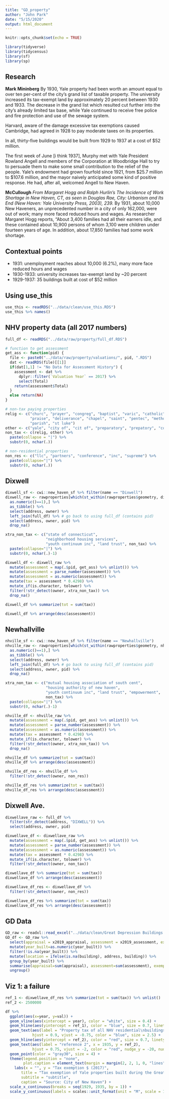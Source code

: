 ```yaml
---
title: "GD_property"
author: "John Park"
date: "5/15/2020"
output: html_document
---
```


```r
knitr::opts_chunk$set(echo = TRUE)
```
```r
library(tidyverse)
library(tidycensus)
library(sf)
library(sp)
```

## Research

**Mark Mininberg**
By 1930, Yale property had been worth an amount equal to over ten per-cent of the city’s grand list of taxable property. The university increased its tax-exempt land by approximately 20 percent between 1930 and 1933. The decrease in the grand list which resulted cut further into the city’s already limited tax base, while Yale continued to receive free police and fire protection and use of the sewage system.

Harvard, aware of the damage excessive tax exemptions caused Cambridge, had agreed in 1928 to pay moderate taxes on its properties.

In all, thirty-five buildings would be built from 1929 to 1937 at a cost of $52 million.

The first week of June [i think 1937], Murphy met with Yale President Rowland Angell and members of the Corporation at Woodbridge Hall to try to persuade them to make some small contribution to the relief of the people. Yale’s endowment had grown fourfold since 1921, from $25.7 million to $107.6 million, and the mayor naively anticipated some kind of positive response. He had, after all, welcomed Angell to New Haven.

**McCullough**
*From Margaret Hogg and Ralph Hurlin’s The Incidence of Work Shortage in New Haven, CT, as seen in Douglas Rae, City: Urbanism and Its End (New Haven: Yale University Press, 2003), 239.*
By 1931, about 10,000 New Haveners, an unprecedented number in a city of only 162,000, were out of work; many more faced reduced hours and wages. As researcher Margaret Hogg reports, “About 3,400 families had all their earners idle, and these contained about 10,900 persons of whom 3,100 were children under fourteen years of age. In addition, about 17,850 families had some work shortage.


## Contextual points
* 1931: unemployment reaches about 10,000 (6.2%), many more face reduced hours and wages
* 1930-1933: university increases tax-exempt land by ~20 percent
* 1929-1937: 35 buildings built at cost of $52 million

## Using use_this
```r
use_this <- readRDS("../data/clean/use_this.RDS")
use_this %>% names()
```





## NHV property data (all 2017 numbers)
```r
full_df <- readRDS("../data/raw/property/full_df.RDS")

# function to get assessment
get_ass <- function(pid) {
  file <- paste0("../data/raw/property/valuations/", pid, ".RDS")
  dat <- readRDS(file)[[1]]
  if(dat[1,1] != "No Data for Assessment History") {
    assessment <- dat %>% 
      dplyr::filter(`Valuation Year` == 2017) %>% 
      select(Total)
    return(assessment$Total)
  }
  else return(NA)
}

# non-tax paying properties
relig <- c("churc", "prayer", "congreg", "baptist", "varic", "catholic", 
           "praise", "deliverance", "chapel", "saint", "pentec", "methodi",
           "parish", "st luke")
other <- c("yale", "city of", "cit of", "preparatory", "prepatory", "cornell scott")
non_tax <- c(relig, other) %>%
  paste(collapse = "|") %>% 
  substr(0, nchar(.))

# non-residential properties
non_res <- c("llc", "partners", "conference", "inc", "supreme") %>% 
  paste(collapse="|") %>% 
  substr(0, nchar(.))
```

## Dixwell
```r
dixwell_sf <- cwi::new_haven_sf %>% filter(name == "Dixwell")
dixwell_raw <- rawproperties[which(st_within(rawproperties$geometry, dixwell_sf) %>% 
  as.numeric()==1),] %>% 
  as_tibble() %>% 
  select(address, owner) %>% 
  left_join(full_df) %>% # go back to using full_df (contains pid)
  select(address, owner, pid) %>% 
  drop_na()

xtra_non_tax <- c("state of connecticut", 
                  "neighborhood housing services",
                  "youth continuum inc", "land trust", non_tax) %>% 
  paste(collapse="|") %>% 
  substr(0, nchar(.)-1)

dixwell_df <- dixwell_raw %>% 
  mutate(assessment = map(.$pid, get_ass) %>% unlist()) %>% 
  mutate(assessment = parse_number(assessment)) %>% 
  mutate(assessment = as.numeric(assessment)) %>% 
  mutate(tax = assessment * 0.4298) %>% 
  mutate_if(is.character, tolower) %>% 
  filter(!str_detect(owner, xtra_non_tax)) %>% 
  drop_na()

dixwell_df %>% summarize(tot = sum(tax))

dixwell_df %>% arrange(desc(assessment))
```

## Newhallville
```r
nhville_sf <- cwi::new_haven_sf %>% filter(name == "Newhallville")
nhville_raw <- rawproperties[which(st_within(rawproperties$geometry, nhville_sf) %>% 
  as.numeric()==1),] %>% 
  as_tibble() %>% 
  select(address, owner) %>% 
  left_join(full_df) %>% # go back to using full_df (contains pid)
  select(address, owner, pid) %>% 
  drop_na()

xtra_non_tax <- c("mutual housing association of south cent", 
                  "housing authority of new haven",
                  "youth continuum inc", "land trust", "empowerment",
                  non_tax) %>% 
  paste(collapse="|") %>% 
  substr(0, nchar(.)-1)

nhville_df <- nhville_raw %>% 
  mutate(assessment = map(.$pid, get_ass) %>% unlist()) %>% 
  mutate(assessment = parse_number(assessment)) %>% 
  mutate(assessment = as.numeric(assessment)) %>% 
  mutate(tax = assessment * 0.4298) %>% 
  mutate_if(is.character, tolower) %>% 
  filter(!str_detect(owner, xtra_non_tax)) %>% 
  drop_na()

nhville_df %>% summarize(tot = sum(tax))
nhville_df %>% arrange(desc(assessment))

nhville_df_res <- nhville_df %>% 
  filter(!str_detect(owner, non_res))

nhville_df_res %>% summarize(tot = sum(tax))
nhville_df_res %>% arrange(desc(assessment))
```

## Dixwell Ave.
```r
dixwellave_raw <- full_df %>% 
  filter(str_detect(address, "DIXWELL")) %>% 
  select(address, owner, pid)

dixwellave_df <- dixwellave_raw %>% 
  mutate(assessment = map(.$pid, get_ass) %>% unlist()) %>% 
  mutate(assessment = parse_number(assessment)) %>% 
  mutate(assessment = as.numeric(assessment)) %>% 
  mutate(tax = assessment * 0.4298) %>% 
  mutate_if(is.character, tolower) %>% 
  filter(!str_detect(owner, non_tax))

dixwellave_df %>% summarize(tot = sum(tax))
dixwellave_df %>% arrange(desc(assessment))

dixwellave_df_res <- dixwellave_df %>% 
  filter(!str_detect(owner, non_res))

dixwellave_df_res %>% summarize(tot = sum(tax))
dixwellave_df_res %>% arrange(desc(assessment))
```

## GD Data
```r
GD_raw <- readxl::read_excel("../data/clean/Great Depression Buildings.xlsx") %>% janitor::clean_names()
GD_df <- GD_raw %>% 
  select(appraisal = x2019_appraisal, assessment = x2019_assessment, exemption = current_tax_exemption, everything()) %>% 
  mutate(year_built=as.numeric(year_built)) %>% 
  filter(!is.na(year_built)) %>% 
  mutate(location = ifelse(is.na(building), address, building)) %>% 
  group_by(year_built) %>% 
  summarise(appraisal=sum(appraisal), assessment=sum(assessment), exemption=sum(exemption), num_built=n()) %>% 
  ungroup()
```

## Viz 1: a failure
```r
ref_1 <- dixwellave_df_res %>% summarize(tot = sum(tax)) %>% unlist()
ref_2 <- 2500000

df %>% 
  ggplot(aes(x=year, y=val)) +
  geom_vline(aes(xintercept = year), color = "white", size = 0.4) +
  geom_hline(aes(yintercept = ref_1), color = "blue", size = 0.7, linetype = "22") +
  geom_text(aes(label = "Property tax of all NHV residential\nbuildings on Dixwell Ave, 2017.", x = 1935, y = ref_1),
            hjust = 0.9, vjust = -0.75, color = "blue", size = 2.5) +
  geom_hline(aes(yintercept = ref_2), color = "red", size = 0.7, linetype = "22") +
  geom_text(aes(label = "reference 2", x = 1935, y = ref_2),
            hjust = 0.75, vjust = -2, color = "red", nudge_y = -20, nudge_x = 0, size = 2.5) +
  geom_point(color = "gray30", size = 4) +
  theme(legend.position = "none",
        plot.caption = element_text(margin = margin(2, 2, 1, 0, "lines"))) +
    labs(x = "", y = "Tax exemption $ (2017)",
       title = "Tax exemption of Yale properties built during the Great Depression",
       subtitle = "subtitle",
       caption = "Source: City of New Haven") +
  scale_x_continuous(breaks = seq(1929, 1935, by = 1)) +
  scale_y_continuous(labels = scales::unit_format(unit = "M", scale = 1e-6))
```



